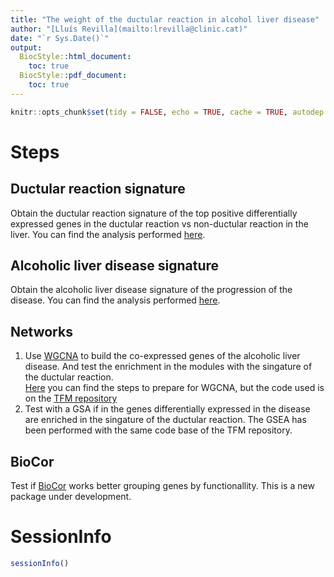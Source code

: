 ```yaml
---
title: "The weight of the ductular reaction in alcohol liver disease"
author: "[Lluís Revilla](mailto:lrevilla@clinic.cat)"
date: "`r Sys.Date()`"
output:
  BiocStyle::html_document:
    toc: true
  BiocStyle::pdf_document:
    toc: true
---
```


```r
knitr::opts_chunk$set(tidy = FALSE, echo = TRUE, cache = TRUE, autodep = TRUE)
```

# Steps

## Ductular reaction signature

Obtain the ductular reaction signature of the top positive differentially expressed genes in the ductular reaction vs non-ductular reaction in the liver. You can find the analysis performed [here](Ductular_reaction.html).
  
## Alcoholic liver disease signature

Obtain the alcoholic liver disease signature of the progression of the disease. You can find the analysis performed [here](Alcoholic_disease.html).

## Networks
  1. Use [WGCNA](https://labs.genetics.ucla.edu/horvath/CoexpressionNetwork/Rpackages/WGCNA/) to build the co-expressed genes of the alcoholic liver disease. And test the enrichment in the modules with the singature of the ductular reaction.  
  [Here](Network.html) you can find the steps to prepare for WGCNA, but the code used is on the [TFM repository](https://github.com/llrs/TFM)
  2. Test with a GSA if in the genes differentially expressed in the disease are enriched in the singature of the ductular reaction. The GSEA has been performed with the same code base of the TFM repository.

## BioCor

Test if [BioCor](https://github.com/llrs/BioCor) works better grouping genes by functionallity. This is a new package under development.


# SessionInfo

```r
sessionInfo()
```

